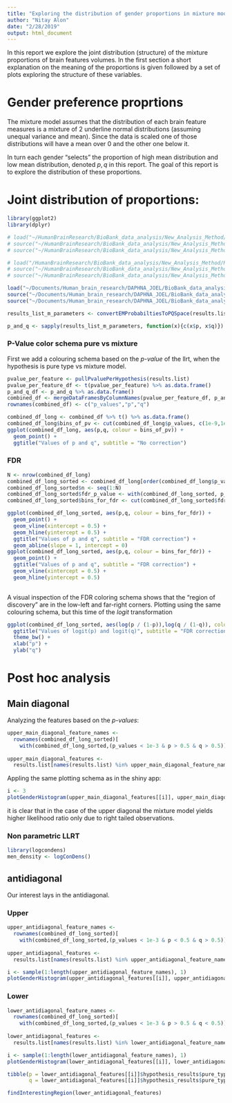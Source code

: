 ```yaml
---
title: "Exploring the distribution of gender proportions in mixture model"
author: "Nitay Alon"
date: "2/28/2019"
output: html_document
---
```


In this report we explore the joint distribution (structure) of the mixture proportions of brain features volumes. In the first section a short explanation on the meaning of the proportions is given followed by a set of plots exploring the structure of these variables. 

# Gender preference proprtions
The mixture model assumes that the distribution of each brain feature measures is a mixture of 2 underline normal distributions (assuming unequal variance and mean). Since the data is scaled one of those distributions will have a mean over 0 and the other one below it. 

In turn each gender "selects" the proportion of high mean distribution and low mean distribution, denoted $p,q$ in this report. The goal of this report is to explore the distribution of these proportions.

# Joint distribution of proportions:
```r
library(ggplot2)
library(dplyr)

# load("~/HumanBrainResearch/BioBank_data_analysis/New_Analysis_Method/Residuals_analysis_methods/Results/New_analysis_method_results_normalized.RData")
# source("~/HumanBrainResearch/BioBank_data_analysis/New_Analysis_Method/Residuals_analysis_methods/convert_em_probs_to_pq_space.R")
# source("~/HumanBrainResearch/BioBank_data_analysis/New_Analysis_Method/Residuals_analysis_methods/merge_data_frames_by_column_names.R")

# load("/HumanBrainResearch/BioBank_data_analysis/New_Analysis_Method/Residuals_analysis_methods/Results/New_analysis_method_results.RData")
# source("~/HumanBrainResearch/BioBank_data_analysis/New_Analysis_Method/Residuals_analysis_methods/convert_em_probs_to_pq_space.R")
# source("~/HumanBrainResearch/BioBank_data_analysis/New_Analysis_Method/Residuals_analysis_methods/merge_data_frames_by_column_names.R")

load("~/Documents/Human_brain_research/DAPHNA_JOEL/BioBank_data_analysis/New_Analysis_Method/Residuals_analysis_methods/Results/New_analysis_method_results_normalized.RData")
source("~/Documents/Human_brain_research/DAPHNA_JOEL/BioBank_data_analysis/New_Analysis_Method/Residuals_analysis_methods/convert_em_probs_to_pq_space.R")
source("~/Documents/Human_brain_research/DAPHNA_JOEL/BioBank_data_analysis/New_Analysis_Method/Residuals_analysis_methods/merge_data_frames_by_column_names.R")

results_list_m_parameters <- convertEMProbabiltiesToPQSpace(results.list)

p_and_q <- sapply(results_list_m_parameters, function(x){c(x$p, x$q)})
```

### P-Value color schema pure vs mixture
First we add a colouring schema based on the *p-value* of the llrt, when the hypothesis is pure type vs mixture model. 
```r
pvalue_per_feature <- pullPvaluePerHypothesis(results.list)
pvalue_per_feature_df <- t(pvalue_per_feature) %>% as.data.frame() 
p_and_q_df <- p_and_q %>% as.data.frame()
combined_df <- mergeDataFramesByColumnNames(pvalue_per_feature_df, p_and_q_df)
rownames(combined_df) <- c("p_values","p","q")
```

```r
combined_df_long <- combined_df %>% t() %>% as.data.frame()
combined_df_long$bins_of_pv <- cut(combined_df_long$p_values, c(1e-9,1e-8,1e-3,1e-2,1))
ggplot(combined_df_long, aes(p,q, colour = bins_of_pv)) + 
  geom_point() + 
  ggtitle("Values of p and q", subtitle = "No correction")
```
### FDR
```r
N <- nrow(combined_df_long)
combined_df_long_sorted <- combined_df_long[order(combined_df_long$p_values,decreasing = F),]
combined_df_long_sorted$n <- seq(1:N)
combined_df_long_sorted$fdr_p_value <- with(combined_df_long_sorted, p_values * N / n)
combined_df_long_sorted$bins_for_fdr <- cut(combined_df_long_sorted$fdr_p_value, c(0,1e-3,1e-1,10000))

ggplot(combined_df_long_sorted, aes(p,q, colour = bins_for_fdr)) + 
  geom_point() +
  geom_vline(xintercept = 0.5) +
  geom_hline(yintercept = 0.5) +
  ggtitle("Values of p and q", subtitle = "FDR correction") + 
  geom_abline(slope = 1, intercept = 0)
ggplot(combined_df_long_sorted, aes(p,q, colour = bins_for_fdr)) +  
  geom_point() + 
  ggtitle("Values of p and q", subtitle = "FDR correction") +
  geom_vline(xintercept = 0.5) + 
  geom_hline(yintercept = 0.5)
  
```

A visual inspection of the FDR coloring schema shows that the "region of discovery" are in the low-left and far-right corners. Plotting using the same colouring schema, but this time of the *logit* transformation

```r
ggplot(combined_df_long_sorted, aes(log(p / (1-p)),log(q / (1-q)), colour = bins_for_fdr)) + geom_point() + 
  ggtitle("Values of logit(p) and logit(q)", subtitle = "FDR correction") + 
  theme_bw() + 
  xlab("p") + 
  ylab("q")
```

# Post hoc analysis

## Main diagonal
Analyzing the features based on the *p-values*:
```r
upper_main_diagonal_feature_names <- 
  rownames(combined_df_long_sorted)[
    with(combined_df_long_sorted,(p_values < 1e-3 & p > 0.5 & q > 0.5))]  
  
upper_main_diagonal_features <- 
  results.list[names(results.list) %in% upper_main_diagonal_feature_names]
```

Appling the same plotting schema as in the shiny app:
```r
i <- 3
plotGenderHistogram(upper_main_diagonal_features[[i]], upper_main_diagonal_feature_names[i])
```

it is clear that in the case of the upper diagonal the mixture model yields higher likelihood ratio only due to right tailed observations.

### Non parametric LLRT
```r
library(logcondens)
men_density <- logConDens()
```


## antidiagonal
Our interest lays in the antidiagonal. 

### Upper
```r
upper_antidiagonal_feature_names <- 
  rownames(combined_df_long_sorted)[
    with(combined_df_long_sorted,(p_values < 1e-3 & p < 0.5 & q > 0.5))]  
  
upper_antidiagonal_features <- 
  results.list[names(results.list) %in% upper_antidiagonal_feature_names]
```

```r
i <- sample(1:length(upper_antidiagonal_feature_names), 1)
plotGenderHistogram(upper_antidiagonal_features[[i]], upper_antidiagonal_feature_names[i])
```

### Lower 
```r
lower_antidiagonal_feature_names <- 
  rownames(combined_df_long_sorted)[
    with(combined_df_long_sorted,(p_values < 1e-3 & p > 0.5 & q < 0.5))]  
  
lower_antidiagonal_features <- 
  results.list[names(results.list) %in% lower_antidiagonal_feature_names]
```

```r
i <- sample(1:length(lower_antidiagonal_feature_names), 1)
plotGenderHistogram(lower_antidiagonal_features[[i]], lower_antidiagonal_feature_names[i])

tibble(p = lower_antidiagonal_features[[i]]$hypothesis_results$pure_type_vs_mixed_gender_em_results$alternative_hypothesis$m_parameters$p,
       q = lower_antidiagonal_features[[i]]$hypothesis_results$pure_type_vs_mixed_gender_em_results$alternative_hypothesis$m_parameters$q)
```


```r
findInterestingRegion(lower_antidiagonal_features)
```

